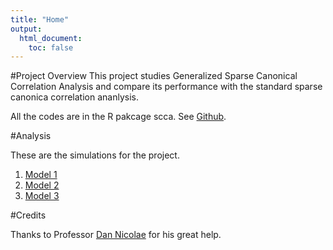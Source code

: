 ```yaml
---
title: "Home"
output:
  html_document:
    toc: false
---
```


#Project Overview
This project studies Generalized Sparse Canonical Correlation Analysis and compare its performance with the standard sparse canonica correlation ananlysis.

All the codes are in the R pakcage scca. See [Github](https://github.com/DongyueXie/scca).

#Analysis

These are the simulations for the project.

1. [Model 1](model1.html)
2. [Model 2](model2.html)
3. [Model 3](model3.html)



#Credits

Thanks to Professor [Dan Nicolae](https://galton.uchicago.edu/~nicolae/) for his great help.
